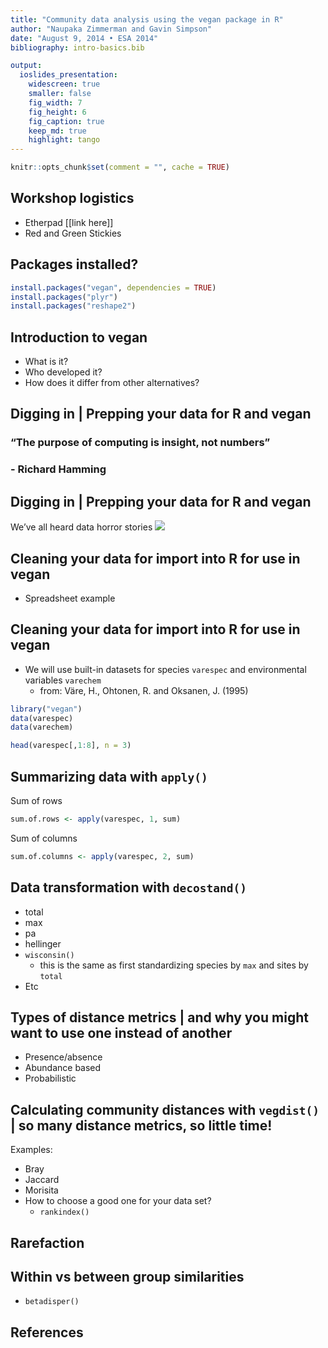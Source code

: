 ```yaml
---
title: "Community data analysis using the vegan package in R"
author: "Naupaka Zimmerman and Gavin Simpson"
date: "August 9, 2014 • ESA 2014"
bibliography: intro-basics.bib

output:
  ioslides_presentation:
    widescreen: true
    smaller: false
    fig_width: 7
    fig_height: 6
    fig_caption: true
    keep_md: true
    highlight: tango
---
```


```r
knitr::opts_chunk$set(comment = "", cache = TRUE)
```

## Workshop logistics

* Etherpad [[link here]]
* Red and Green Stickies

## Packages installed?

```r
install.packages("vegan", dependencies = TRUE)
install.packages("plyr")
install.packages("reshape2")
```

## Introduction to **vegan**

* What is it?
* Who developed it?
* How does it differ from other alternatives?

## Digging in | Prepping your data for R and vegan

### “The purpose of computing is insight, not numbers” 
### - Richard Hamming 

## Digging in | Prepping your data for R and vegan

We've all heard data horror stories
![](img/otherpeoplesdata.png)

## Cleaning your data for import into R for use in vegan

* Spreadsheet example

## Cleaning your data for import into R for use in vegan

* We will use built-in datasets for species `varespec` and environmental variables `varechem`
    * from: Väre, H., Ohtonen, R. and Oksanen, J. (1995)

```r
library("vegan")
data(varespec)
data(varechem)
```

```r
head(varespec[,1:8], n = 3)
```

## Summarizing data with `apply()`

Sum of rows
```r
sum.of.rows <- apply(varespec, 1, sum)
```
Sum of columns
```r
sum.of.columns <- apply(varespec, 2, sum)
```


## Data transformation with `decostand()`

* total
* max
* pa
* hellinger
* `wisconsin()`
    * this is the same as first standardizing species by `max` and sites by `total`
* Etc

## Types of distance metrics | and why you might want to use one instead of another

* Presence/absence
* Abundance based
* Probabilistic

## Calculating community distances with `vegdist()` | so many distance metrics, so little time!

Examples: 

* Bray
* Jaccard
* Morisita
* How to choose a good one for your data set?
    * `rankindex()`

## Rarefaction

## Within vs between group similarities

* `betadisper()`

## References
